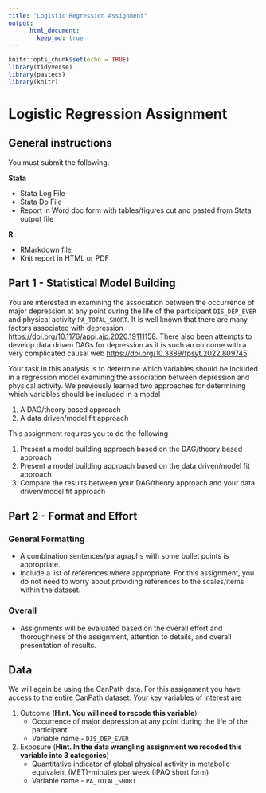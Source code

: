 ```yaml
---
title: "Logistic Regression Assignment"
output:
      html_document:
        keep_md: true
---
```


```r
knitr::opts_chunk$set(echo = TRUE)
library(tidyverse)
library(pastecs)
library(knitr)
```

# Logistic Regression Assignment

## General instructions

You must submit the following. 

**Stata**

* Stata Log File
* Stata Do File
* Report in Word doc form with tables/figures cut and pasted from Stata output file

**R**

* RMarkdown file
* Knit report in HTML or PDF

## Part 1 - Statistical Model Building

You are interested in examining the association between the occurrence of major depression at any point during the life of the participant `DIS_DEP_EVER` and physical activity `PA_TOTAL_SHORT`. It is well known that there are many factors associated with depression [https://doi.org/10.1176/appi.ajp.2020.19111158](https://doi.org/10.1176/appi.ajp.2020.19111158). There also been attempts to develop data driven DAGs for depression as it is such an outcome with a very complicated causal web [https://doi.org/10.3389/fpsyt.2022.809745](https://doi.org/10.3389/fpsyt.2022.809745).

Your task in this analysis is to determine which variables should be included in a regression model examining the association between depression and physical activity. We previously learned two approaches for determining which variables should be included in a model

1. A DAG/theory based approach
2. A data driven/model fit approach

This assignment requires you to do the following

1. Present a model building approach based on the DAG/theory based approach
2. Present a model building approach based on the data driven/model fit approach
3. Compare the results between your DAG/theory approach and your data driven/model fit approach

## Part 2 - Format and Effort 

### General Formatting
- A combination sentences/paragraphs with some bullet points is appropriate.
- Include a list of references where appropriate. For this assignment, you do not need to worry
about providing references to the scales/items within the dataset.

### Overall
- Assignments will be evaluated based on the overall effort and thoroughness of the assignment, attention to details, and overall presentation of results.

## Data

We will again be using the CanPath data. For this assignment you have access to the entire CanPath dataset. Your key variables of interest are

1. Outcome (__Hint. You will need to recode this variable__)
    * Occurrence of major depression at any point during the life of the participant
    * Variable name - `DIS_DEP_EVER`
2. Exposure (__Hint. In the data wrangling assignment we recoded this variable into 3 categories__)
    * Quantitative indicator of global physical activity in metabolic equivalent (MET)-minutes per week (IPAQ short form)
    * Variable name - `PA_TOTAL_SHORT`
